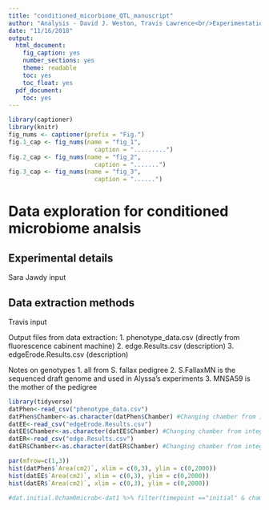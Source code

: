 ```yaml
---
title: "conditioned_micorbiome_QTL_manuscript"
author: "Analysis - David J. Weston, Travis Lawrence<br/>Experimentation - Sara Jawdy "
date: "11/16/2018"
output:
  html_document:
    fig_caption: yes
    number_sections: yes
    theme: readable
    toc: yes
    toc_float: yes
  pdf_document:
    toc: yes
---
```


```r

library(captioner)
library(knitr)
fig_nums <- captioner(prefix = "Fig.")
fig.1_cap <- fig_nums(name = "fig_1", 
                        caption = ".........")
fig.2_cap <- fig_nums(name = "fig_2", 
                        caption = ".......")
fig.3_cap <- fig_nums(name = "fig_3", 
                        caption = "......")

```

# Data exploration for conditioned microbiome analsis

## Experimental details

Sara Jawdy input

## Data extraction methods

Travis input

Output files from data extraction:
  1. phenotype_data.csv (directly from fluorescence cabinent machine)
  2. edge.Results.csv (description)
  3. edgeErode.Results.csv (description)

Notes on genotypes 
  1. all from S. fallax pedigree
  2. S.FallaxMN is the sequenced draft genome and used in Alyssa's experiments
  3. MNSA59 is the mother of the pedigree


```r
library(tidyverse)
datPhen<-read_csv("phenotype_data.csv")
datPhen$Chamber<-as.character(datPhen$Chamber) #Changing chamber from integer to character class
datEE<-read_csv("edgeErode.Results.csv") 
datEE$Chamber<-as.character(datEE$Chamber) #Changing chamber from integer to character class
datER<-read_csv("edge.Results.csv") 
datER$Chamber<-as.character(datER$Chamber) #Changing chamber from integer to character class

par(mfrow=c(1,3))
hist(datPhen$`Area(cm2)`, xlim = c(0,3), ylim = c(0,2000))
hist(datEE$`Area(cm2)`, xlim = c(0,3), ylim = c(0,2000))
hist(datER$`Area(cm2)`, xlim = c(0,3), ylim = c(0,2000))

#dat.initial.0cham0microb<-dat1 %>% filter(timepoint =="initial" & chamber =="0" & microb == "0") 

```











